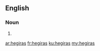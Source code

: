 ==English==

===Noun===
{{head|en|plural}}

# {{plural of|hegira|lang=en|nocat=1}}

[[ar:hegiras]]
[[fr:hegiras]]
[[ku:hegiras]]
[[my:hegiras]]